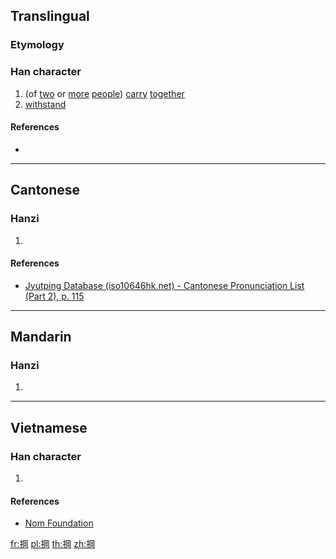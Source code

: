 ==Translingual==

===Etymology===
{{Han compound|手|岡|c1=s|c2=p|t1=hand|ls=psc}}

===Han character===
{{Han char|rn=64|rad=手|as=08|sn=11|four=|canj=QBTU|ids=⿰扌岡}}

# (of [[two]] or [[more]] [[people]]) [[carry]] [[together]]
# [[withstand]]

====References====
* {{Han ref|kx=0436.170|dkj=12240|dj=0786.030|hdz=31897.120|uh=6386|ud=25478}}

----

==Cantonese==

===Hanzi===
{{yue-hanzi|jyut=[[gong1]]|y=gong1}}

# {{defn|lang=yue|sort=手08}}

====References====
* [http://www.iso10646hk.net/jp/document/download.jsp Jyutping Database (iso10646hk.net) - Cantonese Pronunciation List (Part 2), p. 115]

----

==Mandarin==

===Hanzi===
{{cmn-hanzi|pin=[[gāng]] ([[gang1]])|wg=kang<sup>1</sup>}}

# {{defn|lang=cmn|sort=手08}}

----

==Vietnamese==

===Han character===
{{vi-hantu|rs=手08|[[gang]], [[giang]]}}

# {{defn|lang=vi|sort=手08}}

====References====
* [http://nomfoundation.org/common/nom_details.php?codepoint=6386 Nom Foundation]

[[fr:掆]]
[[pl:掆]]
[[th:掆]]
[[zh:掆]]